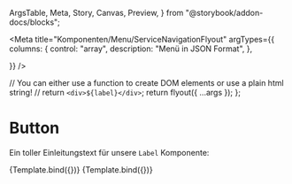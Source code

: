   ArgsTable,
  Meta,
  Story,
  Canvas,
  Preview,
} from "@storybook/addon-docs/blocks";



<Meta
  title="Komponenten/Menu/ServiceNavigationFlyout"
  argTypes={{
    columns: {
      control: "array",
      description: "Menü in JSON Format",
    },
    
  }}
/>



  // You can either use a function to create DOM elements or use a plain html string!
  // return `<div>${label}</div>`;
  return flyout({ ...args });
};

# Button

Ein toller Einleitungstext für unsere `Label` Komponente:

<Preview withToolbar>
  <Story
    name="1Column"
    args={{
      "columns": [
              { "items": [{"title": "item1.1"},{"title": "item1.2"},{"title": "item1.3"},{"title": "item1.4"}] }
            ]
    }}
  >
    {Template.bind({})}
  </Story>
</Preview>

<ArgsTable story="1Column" />

<Canvas>
  <Story
    name="Flyout2Column"
    args={{
      columns: JsonData.columns
    }}
  >
    {Template.bind({})}
  </Story>
</Canvas>